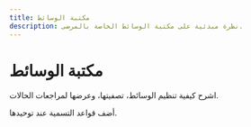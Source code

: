 ```yaml
---
title: مكتبة الوسائط
description: نظرة مبدئية على مكتبة الوسائط الخاصة بالمرضى.
---
```


# مكتبة الوسائط

اشرح كيفية تنظيم الوسائط، تصفيتها، وعرضها لمراجعات الحالات.

أضف قواعد التسمية عند توحيدها.
